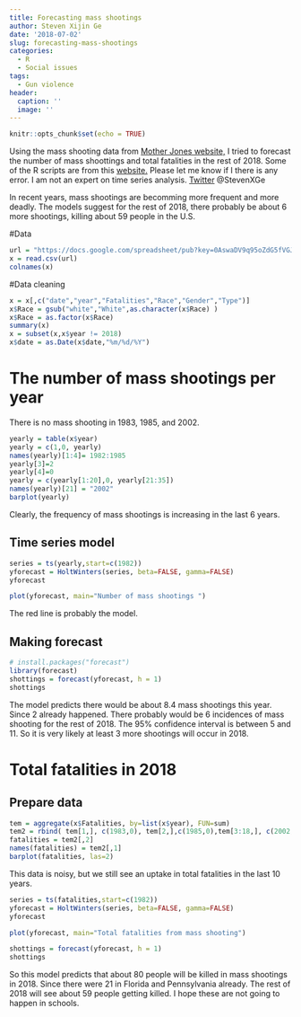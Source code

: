 ```yaml
---
title: Forecasting mass shootings
author: Steven Xijin Ge
date: '2018-07-02'
slug: forecasting-mass-shootings
categories:
  - R
  - Social issues
tags:
  - Gun violence
header:
  caption: ''
  image: ''
---
```



```r
knitr::opts_chunk$set(echo = TRUE)
```



Using the mass shooting data from [Mother Jones website,](https://www.motherjones.com/politics/2012/12/mass-shootings-mother-jones-full-data/)
I tried to forecast the number of mass shoottings and total fatalities in the rest of 2018. Some of the R scripts are from this [website.](http://a-little-book-of-r-for-time-series.readthedocs.io/en/latest/src/timeseries.html) Please let me know if I there is any error. I am not an expert on time series analysis. [Twitter](www.twitter.com) @StevenXGe

In recent years, mass shootings are becomming more frequent and more deadly. The models suggest for the rest of 2018, there probably be about 6 more shootings, killing about 59 people in the U.S. 

#Data 
```r
url = "https://docs.google.com/spreadsheet/pub?key=0AswaDV9q95oZdG5fVGJTS25GQXhSTDFpZXE0RHhUdkE&output=csv"
x = read.csv(url)
colnames(x)
```


#Data cleaning
```r
x = x[,c("date","year","Fatalities","Race","Gender","Type")]
x$Race = gsub("white","White",as.character(x$Race) )
x$Race = as.factor(x$Race)
summary(x)
x = subset(x,x$year != 2018)
x$date = as.Date(x$date,"%m/%d/%Y")
```

# The number of mass shootings per year
There is no mass shooting in 1983, 1985, and 2002. 
```r
yearly = table(x$year)
yearly = c(1,0, yearly)
names(yearly)[1:4]= 1982:1985
yearly[3]=2
yearly[4]=0 
yearly = c(yearly[1:20],0, yearly[21:35])
names(yearly)[21] = "2002"
barplot(yearly)
```

Clearly, the frequency of mass shootings is increasing in the last 6 years. 



## Time series model
```r
series = ts(yearly,start=c(1982)) 
yforecast = HoltWinters(series, beta=FALSE, gamma=FALSE)
yforecast
```

```r
plot(yforecast, main="Number of mass shootings ")
```

The red line is probably the model. 

## Making forecast
```r
# install.packages("forecast")
library(forecast)
shottings = forecast(yforecast, h = 1)
shottings
```

The model predicts there would be about 8.4 mass shootings this year. Since 2 already happened. There probably would be 6 incidences of mass shooting for the rest of 2018. The 95% confidence interval is between 5 and  11. So it is very likely at least 3 more shootings will occur in 2018.

# Total fatalities in 2018
## Prepare data

```r
tem = aggregate(x$Fatalities, by=list(x$year), FUN=sum)
tem2 = rbind( tem[1,], c(1983,0), tem[2,],c(1985,0),tem[3:18,], c(2002, 0), tem[19:33, ] ) 
fatalities = tem2[,2]
names(fatalities) = tem2[,1]
barplot(fatalities, las=2)
```

This data is noisy, but we still see an uptake in total fatalities in the last 10 years. 


```r
series = ts(fatalities,start=c(1982))
yforecast = HoltWinters(series, beta=FALSE, gamma=FALSE)
yforecast
```

```r
plot(yforecast, main="Total fatalities from mass shooting")
```
```r
shottings = forecast(yforecast, h = 1)
shottings
```

So this model predicts that about 80 people will be killed in mass shootings in 2018. Since there were 21 in Florida and Pennsylvania already. The rest of 2018 will see about 59 people getting killed. I hope these are not going to happen in schools. 
